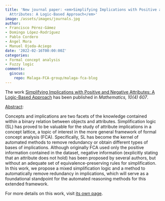 ```yaml
---
title: 'New journal paper: <em>Simplifying Implications with Positive and Negative
  Attributes: A Logic-Based Approach</em>'
image: /assets/images/journals.jpg
author:
- Francisco Pérez-Gámez
- Domingo López-Rodríguez
- Pablo Cordero
- Ángel Mora
- Manuel Ojeda-Aciego
date: '2022-02-16T00:00:00Z'
categories:
- Formal concept analysis
- Fuzzy logic
comments:
  giscus:
    repo: Malaga-FCA-group/malaga-fca-blog
---
```


The work <u>Simplifying Implications with Positive and Negative Attributes: A Logic-Based Approach</u> has been published in <em><em>Mathematics, 10</em>(4) 607</em>.

<u>Abstract</u>:



Concepts and implications are two facets of the knowledge contained within a binary relation between objects and attributes. Simplification logic (SL) has proved to be valuable for the study of attribute implications in a concept lattice, a topic of interest in the more general framework of formal concept analysis (FCA). Specifically, SL has become the kernel of automated methods to remove redundancy or obtain different types of bases of implications. Although originally FCA used only the positive information contained in the dataset, negative information (explicitly stating that an attribute does not hold) has been proposed by several authors, but without an adequate set of equivalence-preserving rules for simplification. In this work, we propose a mixed simplification logic and a method to automatically remove redundancy in implications, which will serve as a foundational standpoint for the automated reasoning methods for this extended framework.




For more details on this work, visit <a href='/publications/journals/2022-mdpimathematics'>its own page</a>.
